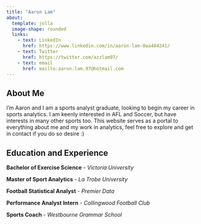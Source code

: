 ```yaml
---
title: "Aaron Lam"
about:
  template: jolla
  image-shape: rounded
  links:
    - text: LinkedIn
      href: https://www.linkedin.com/in/aaron-lam-0aa484241/
    - text: Twitter
      href: https://twitter.com/azzlam97/
    - text: email
      href: mailto:aaron.lam.97@hotmail.com
---
```


## About Me

I'm Aaron and I am a sports analyst graduate, looking to begin my career in sports analytics. I am keenly interested in AFL and Soccer, but have interests in many other sports too. This website serves as a portal to everything about me and my work in analytics, feel free to explore and get in contact if you do so desire :)

## Education and Experience

**Bachelor of Exercise Science** - *Victoria University*

**Master of Sport Analytics** - *La Trobe University*

**Football Statistical Analyst** - *Premier Data*

**Performance Analyst Intern** - *Collingwood Football Club*

**Sports Coach** - *Westbourne Grammar School*
